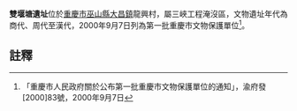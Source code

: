 {{msg:重慶市文物保護單位
|名稱 = 雙堰塘遺址
|編號 = 9
|圖片 = 
|級別 = 5
|分類 = 
|時代 = 商代、周代至漢代
|地点 = [[巫山縣|巫山縣]][[大昌鎮|大昌鎮]]龍興村
|坐標 = 
|登錄 = 2000年9月7日
}}
'''雙堰塘遺址'''位於[[重慶市|重慶市]][[巫山縣|巫山縣]][[大昌鎮|大昌鎮]]龍興村，屬三峽工程淹沒區，文物遺址年代為商代、周代至漢代，2000年9月7日列為第一批重慶市文物保護單位<ref>「重慶市人民政府關於公布第一批重慶市文物保護單位的通知」，渝府發[2000]83號，2000年9月7日</ref>。
== 註釋 ==
{{reflist}}
{{文物保護單位小作品}}